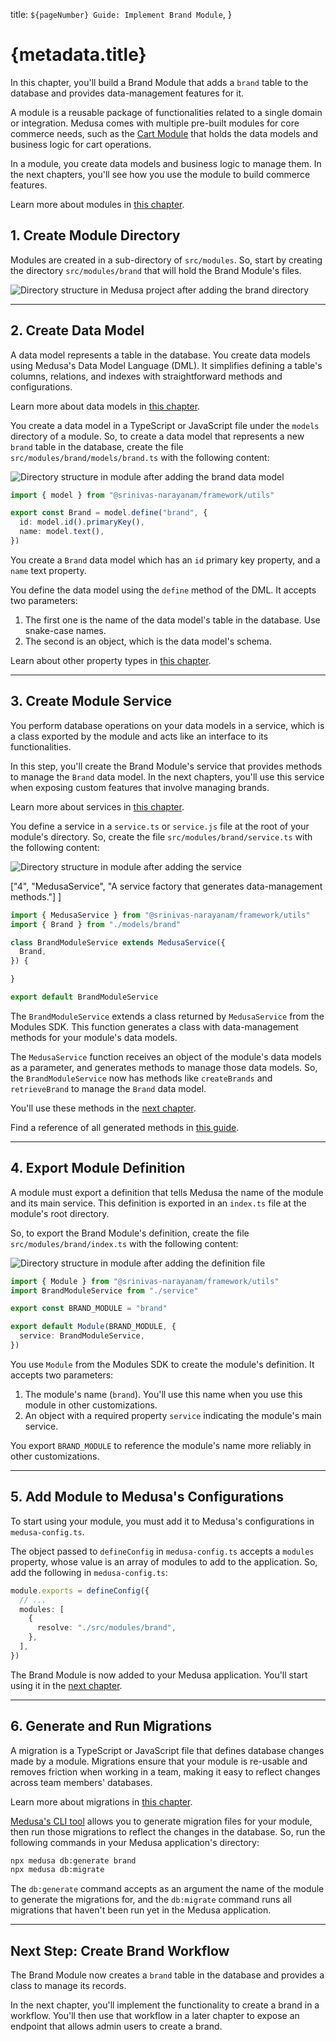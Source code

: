   title: `${pageNumber} Guide: Implement Brand Module`,
}

# {metadata.title}

In this chapter, you'll build a Brand Module that adds a `brand` table to the database and provides data-management features for it.

A module is a reusable package of functionalities related to a single domain or integration. Medusa comes with multiple pre-built modules for core commerce needs, such as the [Cart Module](!resources!/commerce-modules/cart) that holds the data models and business logic for cart operations.

In a module, you create data models and business logic to manage them. In the next chapters, you'll see how you use the module to build commerce features.

<Note>

Learn more about modules in [this chapter](../../../fundamentals/modules/page.mdx).

</Note>

## 1. Create Module Directory

Modules are created in a sub-directory of `src/modules`. So, start by creating the directory `src/modules/brand` that will hold the Brand Module's files.

![Directory structure in Medusa project after adding the brand directory](https://res.cloudinary.com/dza7lstvk/image/upload/v1732868844/Medusa%20Book/brand-dir-overview-1_hxwvgx.jpg)

---

## 2. Create Data Model

A data model represents a table in the database. You create data models using Medusa's Data Model Language (DML). It simplifies defining a table's columns, relations, and indexes with straightforward methods and configurations.

<Note>

Learn more about data models in [this chapter](../../../fundamentals/modules/page.mdx#1-create-data-model).

</Note>

You create a data model in a TypeScript or JavaScript file under the `models` directory of a module. So, to create a data model that represents a new `brand` table in the database, create the file `src/modules/brand/models/brand.ts` with the following content:

![Directory structure in module after adding the brand data model](https://res.cloudinary.com/dza7lstvk/image/upload/v1732868920/Medusa%20Book/brand-dir-overview-2_lexhdl.jpg)

```ts title="src/modules/brand/models/brand.ts"
import { model } from "@srinivas-narayanam/framework/utils"

export const Brand = model.define("brand", {
  id: model.id().primaryKey(),
  name: model.text(),
})
```

You create a `Brand` data model which has an `id` primary key property, and a `name` text property.

You define the data model using the `define` method of the DML. It accepts two parameters:

1. The first one is the name of the data model's table in the database. Use snake-case names.
2. The second is an object, which is the data model's schema.

<Note title="Tip">

Learn about other property types in [this chapter](../../../fundamentals/data-models/property-types/page.mdx).

</Note>

---

## 3. Create Module Service

You perform database operations on your data models in a service, which is a class exported by the module and acts like an interface to its functionalities.

In this step, you'll create the Brand Module's service that provides methods to manage the `Brand` data model. In the next chapters, you'll use this service when exposing custom features that involve managing brands.

<Note>

Learn more about services in [this chapter](../../../fundamentals/modules/page.mdx#2-create-service).

</Note>

You define a service in a `service.ts` or `service.js` file at the root of your module's directory. So, create the file `src/modules/brand/service.ts` with the following content:

![Directory structure in module after adding the service](https://res.cloudinary.com/dza7lstvk/image/upload/v1732868984/Medusa%20Book/brand-dir-overview-3_jo7baj.jpg)

  ["4", "MedusaService", "A service factory that generates data-management methods."]
]

```ts title="src/modules/brand/service.ts" highlights={serviceHighlights}
import { MedusaService } from "@srinivas-narayanam/framework/utils"
import { Brand } from "./models/brand"

class BrandModuleService extends MedusaService({
  Brand,
}) {

}

export default BrandModuleService
```

The `BrandModuleService` extends a class returned by `MedusaService` from the Modules SDK. This function generates a class with data-management methods for your module's data models.

The `MedusaService` function receives an object of the module's data models as a parameter, and generates methods to manage those data models. So, the `BrandModuleService` now has methods like `createBrands` and `retrieveBrand` to manage the `Brand` data model.

You'll use these methods in the [next chapter](../workflow/page.mdx).

<Note title="Tip">

Find a reference of all generated methods in [this guide](!resources!/service-factory-reference).

</Note>

---

## 4. Export Module Definition

A module must export a definition that tells Medusa the name of the module and its main service. This definition is exported in an `index.ts` file at the module's root directory.

So, to export the Brand Module's definition, create the file `src/modules/brand/index.ts` with the following content:

![Directory structure in module after adding the definition file](https://res.cloudinary.com/dza7lstvk/image/upload/v1732869045/Medusa%20Book/brand-dir-overview-4_nf8ymw.jpg)

```ts title="src/modules/brand/index.ts"
import { Module } from "@srinivas-narayanam/framework/utils"
import BrandModuleService from "./service"

export const BRAND_MODULE = "brand"

export default Module(BRAND_MODULE, {
  service: BrandModuleService,
})
```

You use `Module` from the Modules SDK to create the module's definition. It accepts two parameters:

1. The module's name (`brand`). You'll use this name when you use this module in other customizations.
2. An object with a required property `service` indicating the module's main service.

<Note title="Tip">

You export `BRAND_MODULE` to reference the module's name more reliably in other customizations.

</Note>

---

## 5. Add Module to Medusa's Configurations

To start using your module, you must add it to Medusa's configurations in `medusa-config.ts`.

The object passed to `defineConfig` in `medusa-config.ts` accepts a `modules` property, whose value is an array of modules to add to the application. So, add the following in `medusa-config.ts`:

```ts title="medusa-config.ts"
module.exports = defineConfig({
  // ...
  modules: [
    {
      resolve: "./src/modules/brand",
    },
  ],
})
```

The Brand Module is now added to your Medusa application. You'll start using it in the [next chapter](../workflow/page.mdx).

---

## 6. Generate and Run Migrations

A migration is a TypeScript or JavaScript file that defines database changes made by a module. Migrations ensure that your module is re-usable and removes friction when working in a team, making it easy to reflect changes across team members' databases.

<Note>

Learn more about migrations in [this chapter](../../../fundamentals/modules/page.mdx#5-generate-migrations).

</Note>

[Medusa's CLI tool](!resources!/medusa-cli) allows you to generate migration files for your module, then run those migrations to reflect the changes in the database. So, run the following commands in your Medusa application's directory:

```bash
npx medusa db:generate brand
npx medusa db:migrate
```

The `db:generate` command accepts as an argument the name of the module to generate the migrations for, and the `db:migrate` command runs all migrations that haven't been run yet in the Medusa application.

---

## Next Step: Create Brand Workflow

The Brand Module now creates a `brand` table in the database and provides a class to manage its records.

In the next chapter, you'll implement the functionality to create a brand in a workflow. You'll then use that workflow in a later chapter to expose an endpoint that allows admin users to create a brand.
